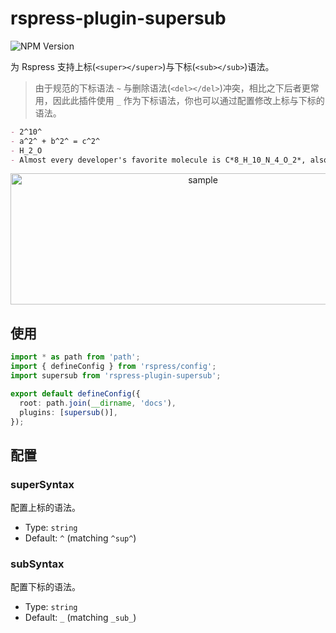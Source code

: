 # rspress-plugin-supersub

![NPM Version](https://img.shields.io/npm/v/rspress-plugin-supersub)


<SourceCode href="https://github.com/linbudu599/rspress-plugins/tree/main/packages/rspress-plugin-supersub" />

为 Rspress 支持上标(`<super></super>`)与下标(`<sub></sub>`)语法。

> 由于规范的下标语法 `~` 与删除语法(`<del></del>`)冲突，相比之下后者更常用，因此此插件使用 `_` 作为下标语法，你也可以通过配置修改上标与下标的语法。

```markdown
- 2^10^
- a^2^ + b^2^ = c^2^
- H_2_O
- Almost every developer's favorite molecule is C*8_H_10_N_4_O_2*, also known as "caffeine."
```

<div align="center">
  <img
    src="https://raw.githubusercontent.com/linbudu599/rspress-plugins/main/packages/rspress-plugin-supersub/image.png"
    alt="sample"
    width="600"
    height="210"
  />
</div>

## 使用

<PackageManagerTabs command="add rspress-plugin-supersub -D" />

```ts
import * as path from 'path';
import { defineConfig } from 'rspress/config';
import supersub from 'rspress-plugin-supersub';

export default defineConfig({
  root: path.join(__dirname, 'docs'),
  plugins: [supersub()],
});
```

## 配置

### superSyntax

配置上标的语法。

- Type: `string`
- Default: `^` (matching `^sup^`)

### subSyntax

配置下标的语法。

- Type: `string`
- Default: `_` (matching `_sub_`)
